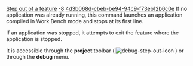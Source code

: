 [[Property:title|Step out of a feature]]
[[Property:weight|-8]]
[[Property:uuid|4d3b068d-cbeb-be94-94c9-f73eb12b6c0e]]
If no application was already running, this command launches an application compiled in Work Bench mode and stops at its first line.

If an application was stopped, it attempts to exit the feature where the application is stopped.

It is accessible through the '''project''' toolbar (  [[Image:debug-step-out-icon]]  ) or through the '''debug''' menu. 

{{seealso|<br/>
[[Eiffel Debugger Execution: Introduction|Execution commands]]  <br/>
[[Generating executables|Compiling in Workbench mode]]  }}




